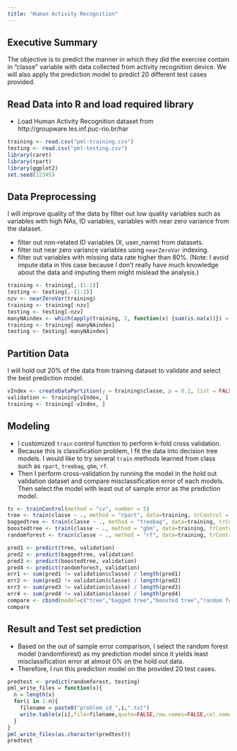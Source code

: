 ```yaml
---
title: "Human Activity Recognition"
---
```


## Executive Summary

The objective is to predict the manner in which they did the exercise contain in "classe" variable with data collected from activity recognition device. We will also apply the prediction model to predict 20 different test cases provided. 

## Read Data into R and load required library

* Load Human Activity Recognition dataset from http://groupware.les.inf.puc-rio.br/har

```r
training <- read.csv("pml-training.csv")
testing <- read.csv("pml-testing.csv")
library(caret)
library(rpart)
library(ggplot2)
set.seed(12345)
```

## Data Preprocessing

I will improve quality of the data by filter out low quality variables such as variables with high NAs, ID variables, variables with near zero variance from the dataset.

* filter out non-related ID variables (X, user_name) from datasets.
* filter out near zero variance variables using `nearZeroVar` indexing.
* filter out variables with missing data rate higher than 80%. (Note: I avoid impute data in this case because I don't really have much knowledge about the data and imputing them might mislead the analysis.)

```r
training <- training[,-(1:2)]
testing <- testing[,-(1:2)]
nzv <- nearZeroVar(training)
training <- training[-nzv]
testing <- testing[-nzv]
manyNAindex <- which(apply(training, 2, function(x) {sum(is.na(x))}) > 0.8 * dim(training)[1])
training <- training[-manyNAindex]
testing <- testing[-manyNAindex]
```

## Partition Data

I will hold out 20% of the data from training dataset to validate and select the best prediction model.

```r
vIndex <- createDataPartition(y = training$classe, p = 0.2, list = FALSE)
validation <- training[vIndex, ]
training <- training[-vIndex, ]
```

## Modeling

* I customized `train` control function to perform k-fold cross validation.
* Because this is classification problem, I fit the data into decision tree models. I would like to try several `train` methods learned from class such as `rpart`, `treebag`, `gbm`, `rf`.
* Then I perform cross-validation by running the model in the hold out validation dataset and compare misclassification error of each models. Then select the model with least out of sample error as the prediction model.

```r
tc <- trainControl(method = "cv", number = 5)
tree <- train(classe ~ ., method = "rpart", data=training, trControl = tc)
baggedtree <- train(classe ~ ., method = "treebag", data=training, trControl = tc)
boostedtree <- train(classe ~ ., method = "gbm", data=training, trControl = tc, verbose = FALSE)
randomforest <- train(classe ~ ., method = "rf", data=training, trControl = tc, prox = TRUE)
```

```r
pred1 <- predict(tree, validation)
pred2 <- predict(baggedtree, validation)
pred3 <- predict(boostedtree, validation)
pred4 <- predict(randomforest, validation)
err1 <- sum(pred1 != validation$classe) / length(pred1)
err2 <- sum(pred2 != validation$classe) / length(pred2)
err3 <- sum(pred3 != validation$classe) / length(pred3)
err4 <- sum(pred4 != validation$classe) / length(pred4)
compare <- cbind(model=c("tree","bagged tree","boosted tree","random forest"),error=c(err1,err2,err3,err4))
compare
```

## Result and Test set prediction

* Based on the out of sample error comparison, I select the random forest model (randomforest) as my prediction model since it yields least misclassification error at almost 0% on the hold out data.
* Therefore, I run this prediction model on the provided 20 test cases.

```r
predtest <- predict(randomforest, testing)
pml_write_files = function(x){
  n = length(x)
  for(i in 1:n){
    filename = paste0("problem_id_",i,".txt")
    write.table(x[i],file=filename,quote=FALSE,row.names=FALSE,col.names=FALSE)
  }
}
pml_write_files(as.character(predtest))
predtest
```